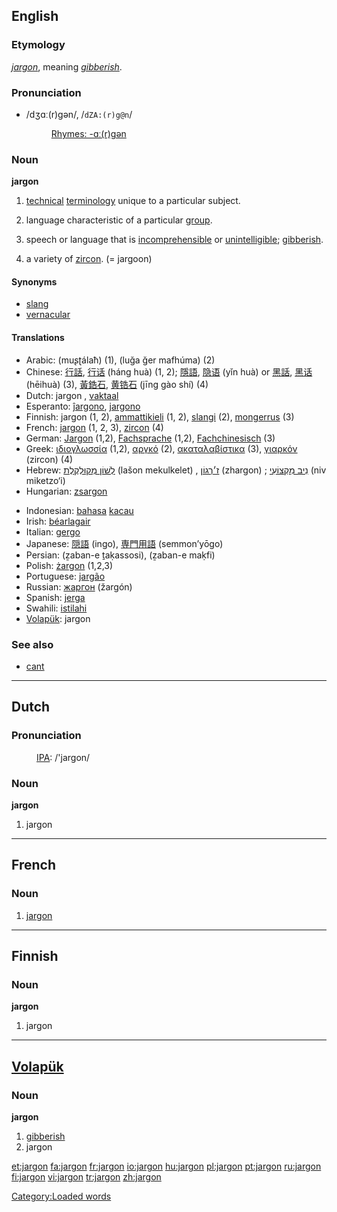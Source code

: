 {{wikipedia}}
==English==

===Etymology===
{{OF.}} ''[[#French|jargon]]'', meaning ''[[gibberish]]''.

===Pronunciation===
*/dʒɑː(r)ɡən/, /<tt>dZA:(r)g@n</tt>/
*:[[Rhymes:English:-ɑː(r)ɡən|Rhymes: -ɑː(r)ɡən]]

===Noun===
'''jargon''' {{italbrac|uncountable in most senses}}

# {{italbrac|uncountable}} [[technical]] [[terminology]] unique to a particular subject.
# {{italbrac|countable}} language characteristic of a particular [[group]].
# {{italbrac|uncountable}} speech or language that is [[incomprehensible]] or [[unintelligible]]; [[gibberish]].
# a variety of [[zircon]]. (= jargoon)

====Synonyms====
*[[slang]]
*[[vernacular]]

====Translations====
{{top}}
*Arabic: {{ARchar|[[مصطلح]]}} (muʂʈálaħ) {{m}} (1), {{ARchar|[[لغة غير مفهومة]]}} (luğa ğer mafhúma) {{f}} (2)
*Chinese: [[行話]], [[行话]] (háng huà) (1, 2); [[隱語]], [[隐语]] (yǐn huà) or [[黑話]], [[黑话]] (hēihuà) (3), [[黃鋯石]], [[黄锆石]] (jīng gào shí) (4)
*Dutch: jargon {{n}}, [[vaktaal]] {{f}}
*Esperanto: [[ĵargono]], [[jargono]]
*Finnish: jargon (1, 2), [[ammattikieli]] (1, 2), [[slangi]] (2), [[mongerrus]] (3)
*French: [[jargon#French|jargon]] {{m}} (1, 2, 3), [[zircon]] {{m}} (4)
*German: [[Jargon#German|Jargon]] {{m}} (1,2), [[Fachsprache]] {{f}} (1,2), [[Fachchinesisch]] (3)
*Greek: [[ιδιογλωσσία]] {{f}} (1,2), [[αργκό]] {{f}} (2), [[ακαταλαβίστικα]] {{n}} {{p}} (3), [[γιαρκόν]] (zircon) {{n}} (4)
*Hebrew: [[לשון מקולקלת|לְשׁוֹן מְקוּלְקֶלֶת]] (lašon mekulkelet) {{f}}, [[ז׳רגון|ז׳רְגוֹן]] (zhargon) {{m}}; [[ניב מקצועי|נִיב מִקְצוֹעִי]] (niv miketzo‘i) {{m}}
*Hungarian: [[zsargon]]
{{mid}}
*Indonesian: [[bahasa]] [[kacau]]
*Irish: [[béarlagair]] {{m}}
*Italian: [[gergo]] {{m}}
*Japanese: [[隠語]] (ingo), [[専門用語]] (semmon’yōgo)
*Persian: {{FAchar|[[زبان تخصصی]]}} (ẕaban-e ṯaḳassosi), {{FAchar|[[زبان مخفی]]}} (ẕaban-e maḳfi)
*Polish: [[żargon]] {{m}} (1,2,3)
*Portuguese: [[jargão]] {{m}}
*Russian: [[жаргон]] (žargón) {{m}}
*Spanish: [[jerga]] {{f}}
*Swahili: [[istilahi]]
*[[Volapük]]: jargon
{{bottom}}

===See also===
*[[cant]]

----

==Dutch==

===Pronunciation===
:[[International Phonetic Alphabet|IPA]]: /'jargon/

===Noun===
'''jargon''' {{n}}

# jargon

----

==French==
===Noun===
{{fr-noun-reg|m}}
#[[#English|jargon]]

----

==Finnish==

===Noun===
'''jargon'''

# jargon

----

==[[Volapük]]==

===Noun===
'''jargon'''

# [[gibberish]] 
# jargon

[[Category:Loaded words]]

[[et:jargon]]
[[fa:jargon]]
[[fr:jargon]]
[[io:jargon]]
[[hu:jargon]]
[[pl:jargon]]
[[pt:jargon]]
[[ru:jargon]]
[[fi:jargon]]
[[vi:jargon]]
[[tr:jargon]]
[[zh:jargon]]